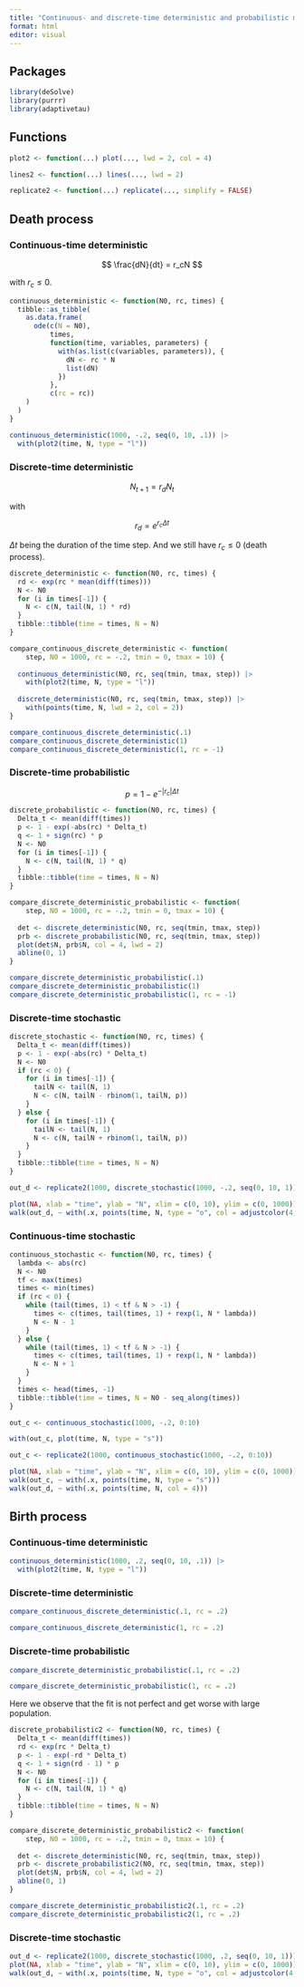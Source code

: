 ```yaml
---
title: "Continuous- and discrete-time deterministic and probabilistic models"
format: html
editor: visual
---
```


## Packages

```r
library(deSolve)
library(purrr)
library(adaptivetau)
```

## Functions

```r
plot2 <- function(...) plot(..., lwd = 2, col = 4)
```

```r
lines2 <- function(...) lines(..., lwd = 2)
```

```r
replicate2 <- function(...) replicate(..., simplify = FALSE)
```


## Death process

### Continuous-time deterministic

$$
\frac{dN}{dt} = r_cN
$$

with $r_c \leq 0$.

```r
continuous_deterministic <- function(N0, rc, times) {
  tibble::as_tibble(
    as.data.frame(
      ode(c(N = N0),
          times,
          function(time, variables, parameters) {
            with(as.list(c(variables, parameters)), {
              dN <- rc * N
              list(dN)
            })
          },
          c(rc = rc))
    )
  )
}
```


```r
continuous_deterministic(1000, -.2, seq(0, 10, .1)) |> 
  with(plot2(time, N, type = "l"))
```


### Discrete-time deterministic

$$
N_{t+1} = r_d N_t
$$

with

$$
r_d = e^{r_c \Delta t}
$$

$\Delta t$ being the duration of the time step. And we still have $r_c \leq 0$ (death
process).

```r
discrete_deterministic <- function(N0, rc, times) {
  rd <- exp(rc * mean(diff(times)))
  N <- N0
  for (i in times[-1]) {
    N <- c(N, tail(N, 1) * rd)
  }
  tibble::tibble(time = times, N = N)
}
```

```r
compare_continuous_discrete_deterministic <- function(
    step, N0 = 1000, rc = -.2, tmin = 0, tmax = 10) {
  
  continuous_deterministic(N0, rc, seq(tmin, tmax, step)) |> 
    with(plot2(time, N, type = "l"))
  
  discrete_deterministic(N0, rc, seq(tmin, tmax, step)) |> 
    with(points(time, N, lwd = 2, col = 2))
}
```

```r
compare_continuous_discrete_deterministic(.1)
compare_continuous_discrete_deterministic(1)
compare_continuous_discrete_deterministic(1, rc = -1)
```

### Discrete-time probabilistic

$$
p = 1 - e^{-|r_c|\Delta t}
$$

```r
discrete_probabilistic <- function(N0, rc, times) {
  Delta_t <- mean(diff(times))
  p <- 1 - exp(-abs(rc) * Delta_t)
  q <- 1 + sign(rc) * p
  N <- N0
  for (i in times[-1]) {
    N <- c(N, tail(N, 1) * q)
  }
  tibble::tibble(time = times, N = N)
}
```

```r
compare_discrete_deterministic_probabilistic <- function(
    step, N0 = 1000, rc = -.2, tmin = 0, tmax = 10) {
  
  det <- discrete_deterministic(N0, rc, seq(tmin, tmax, step))
  prb <- discrete_probabilistic(N0, rc, seq(tmin, tmax, step))
  plot(det$N, prb$N, col = 4, lwd = 2)
  abline(0, 1)
}
```

```r
compare_discrete_deterministic_probabilistic(.1)
compare_discrete_deterministic_probabilistic(1)
compare_discrete_deterministic_probabilistic(1, rc = -1)
```

### Discrete-time stochastic

```r
discrete_stochastic <- function(N0, rc, times) {
  Delta_t <- mean(diff(times))
  p <- 1 - exp(-abs(rc) * Delta_t)
  N <- N0
  if (rc < 0) {
    for (i in times[-1]) {
      tailN <- tail(N, 1)
      N <- c(N, tailN - rbinom(1, tailN, p))
    }
  } else {
    for (i in times[-1]) {
      tailN <- tail(N, 1)
      N <- c(N, tailN + rbinom(1, tailN, p))
    }
  }
  tibble::tibble(time = times, N = N)
}
```

```r
out_d <- replicate2(1000, discrete_stochastic(1000, -.2, seq(0, 10, 1)))
```

```r
plot(NA, xlab = "time", ylab = "N", xlim = c(0, 10), ylim = c(0, 1000))
walk(out_d, ~ with(.x, points(time, N, type = "o", col = adjustcolor(4, .01))))
```

### Continuous-time stochastic

```r
continuous_stochastic <- function(N0, rc, times) {
  lambda <- abs(rc)
  N <- N0
  tf <- max(times)
  times <- min(times)
  if (rc < 0) {
    while (tail(times, 1) < tf & N > -1) {
      times <- c(times, tail(times, 1) + rexp(1, N * lambda))
      N <- N - 1
    }
  } else {
    while (tail(times, 1) < tf & N > -1) {
      times <- c(times, tail(times, 1) + rexp(1, N * lambda))
      N <- N + 1
    }
  }
  times <- head(times, -1)
  tibble::tibble(time = times, N = N0 - seq_along(times))
}
```

```r
out_c <- continuous_stochastic(1000, -.2, 0:10)
```

```r
with(out_c, plot(time, N, type = "s"))
```

```r
out_c <- replicate2(1000, continuous_stochastic(1000, -.2, 0:10))
```

```r
plot(NA, xlab = "time", ylab = "N", xlim = c(0, 10), ylim = c(0, 1000))
walk(out_c, ~ with(.x, points(time, N, type = "s")))
walk(out_d, ~ with(.x, points(time, N, col = 4)))
```

## Birth process

### Continuous-time deterministic

```r
continuous_deterministic(1000, .2, seq(0, 10, .1)) |> 
  with(plot2(time, N, type = "l"))
```
### Discrete-time deterministic

```r
compare_continuous_discrete_deterministic(.1, rc = .2)
```

```r
compare_continuous_discrete_deterministic(1, rc = .2)
```

### Discrete-time probabilistic

```r
compare_discrete_deterministic_probabilistic(.1, rc = .2)
```

```r
compare_discrete_deterministic_probabilistic(1, rc = .2)
```

Here we observe that the fit is not perfect and get worse with large population.

```r
discrete_probabilistic2 <- function(N0, rc, times) {
  Delta_t <- mean(diff(times))
  rd <- exp(rc * Delta_t)
  p <- 1 - exp(-rd * Delta_t)
  q <- 1 + sign(rd - 1) * p
  N <- N0
  for (i in times[-1]) {
    N <- c(N, tail(N, 1) * q)
  }
  tibble::tibble(time = times, N = N)
}
```

```r
compare_discrete_deterministic_probabilistic2 <- function(
    step, N0 = 1000, rc = -.2, tmin = 0, tmax = 10) {
  
  det <- discrete_deterministic(N0, rc, seq(tmin, tmax, step))
  prb <- discrete_probabilistic2(N0, rc, seq(tmin, tmax, step))
  plot(det$N, prb$N, col = 4, lwd = 2)
  abline(0, 1)
}
```

```r
compare_discrete_deterministic_probabilistic2(.1, rc = .2)
compare_discrete_deterministic_probabilistic2(1, rc = .2)
```


### Discrete-time stochastic

```r
out_d <- replicate2(1000, discrete_stochastic(1000, .2, seq(0, 10, 1)))
plot(NA, xlab = "time", ylab = "N", xlim = c(0, 10), ylim = c(0, 1000))
walk(out_d, ~ with(.x, points(time, N, type = "o", col = adjustcolor(4, .01))))
```


